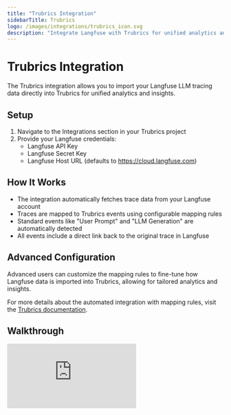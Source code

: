 ```yaml
---
title: "Trubrics Integration"
sidebarTitle: Trubrics
logo: /images/integrations/trubrics_icon.svg
description: "Integrate Langfuse with Trubrics for unified analytics and insights"
---
```


# Trubrics Integration

The Trubrics integration allows you to import your Langfuse LLM tracing data directly into Trubrics for unified analytics and insights.

## Setup

1. Navigate to the Integrations section in your Trubrics project
2. Provide your Langfuse credentials:
   - Langfuse API Key
   - Langfuse Secret Key
   - Langfuse Host URL (defaults to https://cloud.langfuse.com)

## How It Works

- The integration automatically fetches trace data from your Langfuse account
- Traces are mapped to Trubrics events using configurable mapping rules
- Standard events like "User Prompt" and "LLM Generation" are automatically detected
- All events include a direct link back to the original trace in Langfuse

## Advanced Configuration

Advanced users can customize the mapping rules to fine-tune how Langfuse data is imported into Trubrics, allowing for tailored analytics and insights.

For more details about the automated integration with mapping rules, visit the [Trubrics documentation](https://docs.trubrics.com/track_events/integrations/langfuse/).

## Walkthrough

<iframe
  src="https://www.loom.com/embed/cd2d31d2edd1454d9a2169c578b59467?sid=75a7559a-3efa-411c-b520-c9b3a57bce6b"
  className="w-full aspect-video"
  frameborder="0"
  allowfullscreen=""
  alt="type:video"
></iframe>
